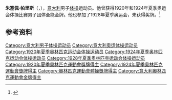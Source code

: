 {{NoteTA|G1=Sports}}
'''朱塞佩·帕里斯'''（{{lang-it|Giuseppe Paris}}，{{bd|1895年|9月22日|1968年|4月5日}}），[[意大利|意大利]]男子[[体操|体操]]运动员。他曾获得1920年和1924年夏季奥运会体操比赛男子团体全能金牌。他也参加了1928年夏季奥运会，未获得奖牌。<ref>{{Cite web|title=Giuseppe PARIS|url=https://www.olympic.org/giuseppe-paris|accessdate=2021-03-21|work=International Olympic Committee|archive-date=2017-11-14|archive-url=https://web.archive.org/web/20171114211049/https://www.olympic.org/Giuseppe-Paris|dead-url=no}}</ref>

== 参考资料 ==
{{reflist}}

{{奥林匹克运动会体操比赛男子团体全能冠军|1920|1924}}

{{Authority control}}
{{DEFAULTSORT:Paris, Giuseppe}}
[[Category:意大利男子体操运动员|Category:意大利男子体操运动员]]
[[Category:意大利奥运体操运动员|Category:意大利奥运体操运动员]]
[[Category:1920年夏季奥林匹克运动会体操运动员|Category:1920年夏季奥林匹克运动会体操运动员]]
[[Category:1924年夏季奥林匹克运动会体操运动员|Category:1924年夏季奥林匹克运动会体操运动员]]
[[Category:1928年夏季奥林匹克运动会体操运动员|Category:1928年夏季奥林匹克运动会体操运动员]]
[[Category:1920年夏季奧林匹克運動會獎牌得主|Category:1920年夏季奧林匹克運動會獎牌得主]]
[[Category:1924年夏季奧林匹克運動會獎牌得主|Category:1924年夏季奧林匹克運動會獎牌得主]]
[[Category:奧林匹克運動會體操獎牌得主|Category:奧林匹克運動會體操獎牌得主]]
[[Category:意大利奧林匹克運動會金牌得主|Category:意大利奧林匹克運動會金牌得主]]